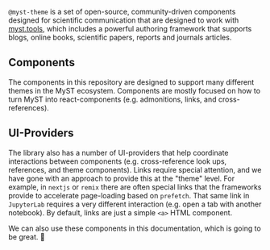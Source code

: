 
<Meta title="Example/Introduction" />

<div className="prose max-w-none">
  <FrontmatterBlock
    frontmatter={{
      subject: '@myst-theme',
      venue: { title: 'Executable Books' },
      title: 'Welcome to MyST Theme',
      github: 'https://github.com/executablebooks/myst-theme',
    }}
  />
</div>

`@myst-theme` is a set of open-source, community-driven components designed for scientific communication that are designed to work with [myst.tools](https://myst.tools), which includes a powerful authoring framework that supports blogs, online books, scientific papers, reports and journals articles.

## Components

The components in this repository are designed to support many different themes in the MyST ecosystem. Components are mostly focused on how to turn MyST into react-components (e.g. admonitions, links, and cross-references).

## UI-Providers

The library also has a number of UI-providers that help coordinate interactions between components (e.g. cross-reference look ups, references, and theme components). Links require special attention, and we have gone with an approach to provide this at the "theme" level. For example, in `nextjs` or `remix` there are often special links that the frameworks provide to accelerate page-loading based on `prefetch`. That same link in `JupyterLab` requires a very different interaction (e.g. open a tab with another notebook). By default, links are just a simple `<a>` HTML component.

<Admonition title="Note" kind="note" dropdown>

We can also use these components in this documentation, which is going to be great. 🚀

</Admonition>
